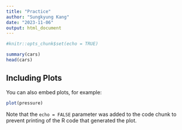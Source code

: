 ```yaml
---
title: "Practice"
author: "Sungkyung Kang"
date: "2023-11-06"
output: html_document
---
```


```r
#knitr::opts_chunk$set(echo = TRUE)
```



```r
summary(cars)
head(cars)
```

## Including Plots

You can also embed plots, for example:

```r
plot(pressure)
```

Note that the `echo = FALSE` parameter was added to the code chunk to prevent printing of the R code that generated the plot.
